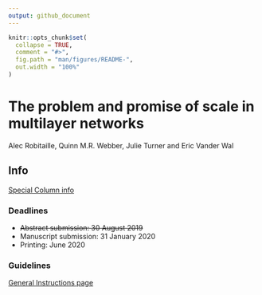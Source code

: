 ```yaml
---
output: github_document
---
```


<!-- README.md is generated from README.Rmd. Please edit that file -->

```r
knitr::opts_chunk$set(
  collapse = TRUE,
  comment = "#>",
  fig.path = "man/figures/README-",
  out.width = "100%"
)
```

<!-- badges: start -->
<!-- badges: end -->

# The problem and promise of scale in multilayer networks
Alec Robitaille, Quinn M.R. Webber, Julie Turner and Eric Vander Wal

## Info
[Special Column info](https://academic.oup.com/CZ/pages/animal_social_system)

### Deadlines
* ~~Abstract submission: 30 August 2019~~
* Manuscript submission: 31 January 2020
* Printing: June 2020


### Guidelines
[General Instructions page](https://academic.oup.com/cz/pages/General_Instructions)

